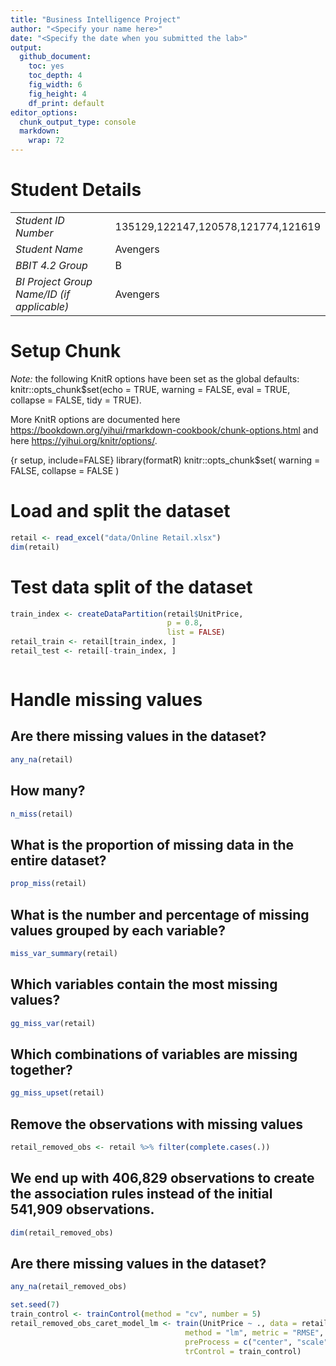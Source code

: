 ```yaml
---
title: "Business Intelligence Project"
author: "<Specify your name here>"
date: "<Specify the date when you submitted the lab>"
output:
  github_document: 
    toc: yes
    toc_depth: 4
    fig_width: 6
    fig_height: 4
    df_print: default
editor_options:
  chunk_output_type: console
  markdown: 
    wrap: 72
---
```


# Student Details

|                                            |                                    |
|--------------------------------------------|------------------------------------|
| *Student ID Number*                        | 135129,122147,120578,121774,121619 |
| *Student Name*                             | Avengers                           |
| *BBIT 4.2 Group*                           | B                                  |
| *BI Project Group Name/ID (if applicable)* | Avengers                           |

# Setup Chunk

*Note:* the following KnitR options have been set as the global
defaults: <BR> knitr::opts_chunk\$set(echo = TRUE, warning = FALSE, eval
= TRUE, collapse = FALSE, tidy = TRUE).

More KnitR options are documented here
<https://bookdown.org/yihui/rmarkdown-cookbook/chunk-options.html> and
here <https://yihui.org/knitr/options/>.

{r setup, include=FALSE} library(formatR) knitr::opts_chunk\$set(
warning = FALSE, collapse = FALSE )

# Load and split the dataset

```r
retail <- read_excel("data/Online Retail.xlsx")
dim(retail)
```

# Test data split of the dataset

```r
train_index <- createDataPartition(retail$UnitPrice,
                                   p = 0.8,
                                   list = FALSE)
retail_train <- retail[train_index, ]
retail_test <- retail[-train_index, ]
```

```         
```

# Handle missing values

## Are there missing values in the dataset?

```r
any_na(retail)
```

## How many?

```r
n_miss(retail)
```

## What is the proportion of missing data in the entire dataset?

```r
prop_miss(retail)
```

## What is the number and percentage of missing values grouped by each variable?

```r
miss_var_summary(retail)
```

## Which variables contain the most missing values?

```r
gg_miss_var(retail)
```

## Which combinations of variables are missing together?

```r
gg_miss_upset(retail)
```

## Remove the observations with missing values 

```r
retail_removed_obs <- retail %>% filter(complete.cases(.))
```

## We end up with 406,829 observations to create the association rules instead of the initial 541,909 observations.

```r
dim(retail_removed_obs)
```

## Are there missing values in the dataset?

```r
any_na(retail_removed_obs)
```

```r
set.seed(7)
train_control <- trainControl(method = "cv", number = 5)
retail_removed_obs_caret_model_lm <- train(UnitPrice ~ ., data = retail_removed_obs_train,
                                       method = "lm", metric = "RMSE",
                                       preProcess = c("center", "scale"),
                                       trControl = train_control)
```
